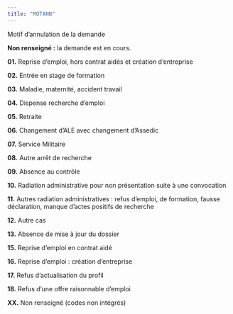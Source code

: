```yaml
---
title: "MOTANN"
---
```


Motif d'annulation de la demande

**Non renseigné :** la demande est en cours.

**01.** Reprise d'emploi, hors contrat aidés et création d'entreprise

**02.** Entrée en stage de formation

**03.** Maladie, maternité, accident travail

**04.** Dispense recherche d'emploi

**05.** Retraite

**06.** Changement d'ALE avec changement d'Assedic

**07.** Service Militaire

**08.** Autre arrêt de recherche

**09.** Absence au contrôle

**10.** Radiation administrative pour non présentation suite à une convocation

**11.** Autres radiation administratives : refus d'emploi, de formation, fausse déclaration, manque d'actes positifs de recherche

**12.** Autre cas

**13.** Absence de mise à jour du dossier

**15.** Reprise d'emploi en contrat aidé

**16.** Reprise d'emploi : création d'entreprise

**17.** Refus d'actualisation du profil

**18.** Refus d'une offre raisonnable d'emploi

**XX.** Non renseigné (codes non intégrés)
